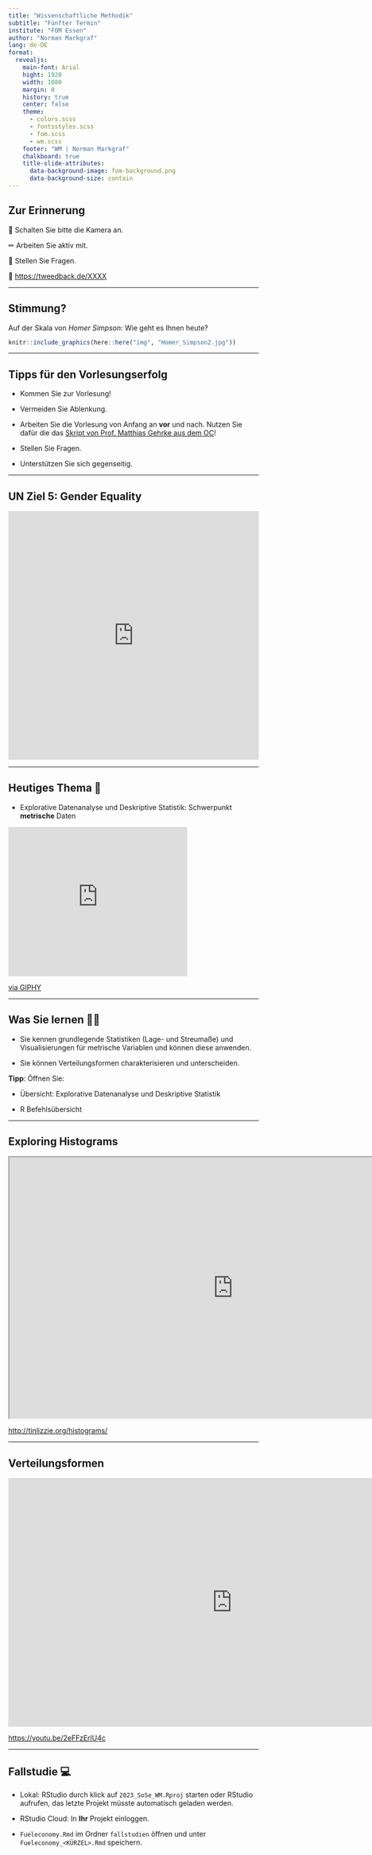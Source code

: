 ```yaml
---
title: "Wissenschaftliche Methodik"
subtitle: "Fünfter Termin"
institute: "FOM Essen"
author: "Norman Markgraf"
lang: de-DE
format: 
  revealjs:
    main-font: Arial
    hight: 1920
    width: 1080
    margin: 0
    history: true
    center: false
    theme:
      - colors.scss
      - fontsstyles.scss 
      - fom.scss
      - wm.scss
    footer: "WM | Norman Markgraf"
    chalkboard: true
    title-slide-attributes:
      data-background-image: fom-background.png
      data-background-size: contain
---
```


## Zur Erinnerung

📛 Schalten Sie bitte die Kamera an.

✏ Arbeiten Sie aktiv mit.

🤷 Stellen Sie Fragen.

💪 <https://tweedback.de/XXXX>

------------------------------------------------------------------------

## Stimmung?

Auf der Skala von *Homer Simpson*: Wie geht es Ihnen heute?

```r
knitr::include_graphics(here::here("img", "Homer_Simpson2.jpg"))
```

------------------------------------------------------------------------

## Tipps für den Vorlesungserfolg

-   Kommen Sie zur Vorlesung!

-   Vermeiden Sie Ablenkung.

-   Arbeiten Sie die Vorlesung von Anfang an **vor** und nach. Nutzen Sie dafür die das [Skript von Prof. Matthias Gehrke aus dem OC](https://campus.bildungscentrum.de/nfcampus/plpd/content/9168045)!

-   Stellen Sie Fragen.

-   Unterstützen Sie sich gegenseitig.

------------------------------------------------------------------------

## UN Ziel 5: Gender Equality

::: center
<iframe src="https://upgrader.gapminder.org/q/10/embed?hasBorder=true&amp;hasOpenSansFont=false" title="89% of people get this question wrong" width="100%" height="500" style="border:none;">

</iframe>
:::

------------------------------------------------------------------------

## Heutiges Thema 🏫

-   Explorative Datenanalyse und Deskriptive Statistik: Schwerpunkt [**metrische**]{.green} Daten

::: center
<iframe src="https://giphy.com/embed/XXAKgZR1EbAqmuGBE9" width="360" height="300" frameBorder="0" class="giphy-embed" allowFullScreen>

</iframe>
::: footnote
[via GIPHY](https://giphy.com/gifs/Verohallinto-superhero-verohallinto-epic-tax-guy-XXAKgZR1EbAqmuGBE9)
:::
:::

------------------------------------------------------------------------

## Was Sie lernen 👩‍🏫

-   Sie kennen grundlegende Statistiken (Lage- und Streumaße) und Visualisierungen für metrische Variablen und können diese anwenden.

-   Sie können Verteilungsformen charakterisieren und unterscheiden.

**Tipp**: Öffnen Sie:

-   Übersicht: Explorative Datenanalyse und Deskriptive Statistik

-   R Befehlsübersicht

------------------------------------------------------------------------

## Exploring Histograms

::: center
<iframe src="http://tinlizzie.org/histograms/" width="900" height="525">

</iframe>
::: footnote
<http://tinlizzie.org/histograms/>
:::
:::

------------------------------------------------------------------------

## Verteilungsformen

<iframe width="900" height="500" src="https://www.youtube-nocookie.com/embed/2eFFzErlU4c" title="YouTube video player" frameborder="0" allow="accelerometer; autoplay; clipboard-write; encrypted-media; gyroscope; picture-in-picture" allowfullscreen>

</iframe>

::: footnote
<https://youtu.be/2eFFzErlU4c>
:::

------------------------------------------------------------------------

## Fallstudie 💻

-   Lokal: RStudio durch klick auf `2023_SoSe_WM.Rproj` starten oder RStudio aufrufen, das letzte Projekt müsste automatisch geladen werden.

-   RStudio Cloud: In **Ihr** Projekt einloggen.

-   `Fueleconomy.Rmd` im Ordner `fallstudien` öffnen und unter `Fueleconomy_<KÜRZEL>.Rmd` speichern.
